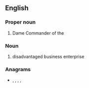 ==English==

===Proper noun===
{{en-proper noun}}

# Dame Commander of the {{w|Order of the British Empire}}

===Noun===
{{en-noun|?}}

# disadvantaged business enterprise

===Anagrams===
* {{l|en|bed}}, {{l|en|B.Ed.}}, {{l|en|deb}}, {{l|en|Deb}}, {{l|en|DEB}}